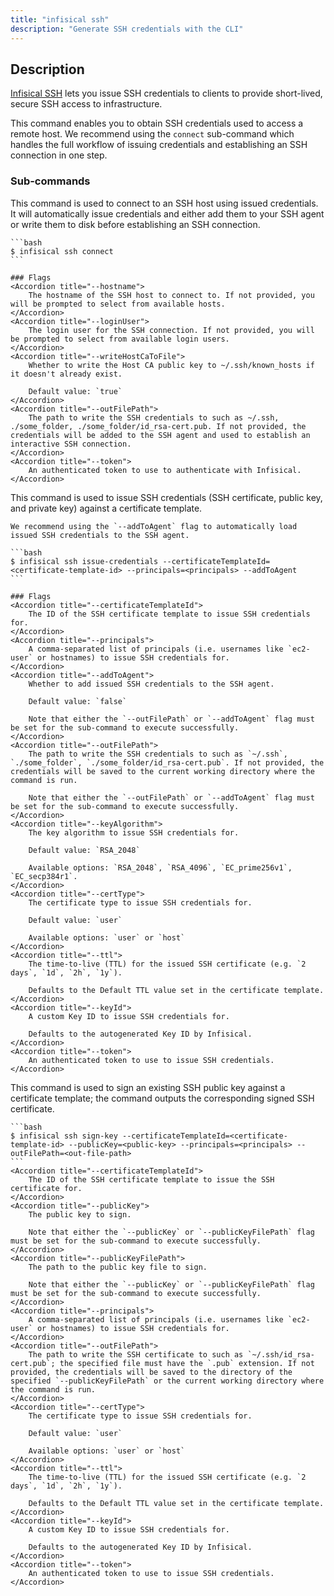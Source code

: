 ```yaml
---
title: "infisical ssh"
description: "Generate SSH credentials with the CLI"
---
```


## Description

[Infisical SSH](/documentation/platform/ssh) lets you issue SSH credentials to clients to provide short-lived, secure SSH access to infrastructure.

This command enables you to obtain SSH credentials used to access a remote host. We recommend using the `connect` sub-command which handles the full workflow of issuing credentials and establishing an SSH connection in one step.

### Sub-commands

<Accordion title="infisical ssh connect">
    This command is used to connect to an SSH host using issued credentials. It will automatically issue credentials and either add them to your SSH agent or write them to disk before establishing an SSH connection.
    
    ```bash
    $ infisical ssh connect
    ```

    ### Flags
    <Accordion title="--hostname">
        The hostname of the SSH host to connect to. If not provided, you will be prompted to select from available hosts.
    </Accordion>
    <Accordion title="--loginUser">
        The login user for the SSH connection. If not provided, you will be prompted to select from available login users.
    </Accordion>
    <Accordion title="--writeHostCaToFile">
        Whether to write the Host CA public key to ~/.ssh/known_hosts if it doesn't already exist.

        Default value: `true`
    </Accordion>
    <Accordion title="--outFilePath">
        The path to write the SSH credentials to such as ~/.ssh, ./some_folder, ./some_folder/id_rsa-cert.pub. If not provided, the credentials will be added to the SSH agent and used to establish an interactive SSH connection.
    </Accordion>
    <Accordion title="--token">
        An authenticated token to use to authenticate with Infisical.
    </Accordion>

</Accordion>

<Accordion title="infisical ssh issue-credentials">
    This command is used to issue SSH credentials (SSH certificate, public key, and private key) against a certificate template.
    
    We recommend using the `--addToAgent` flag to automatically load issued SSH credentials to the SSH agent.
    
    ```bash
    $ infisical ssh issue-credentials --certificateTemplateId=<certificate-template-id> --principals=<principals> --addToAgent
    ```

    ### Flags
    <Accordion title="--certificateTemplateId">
        The ID of the SSH certificate template to issue SSH credentials for.
    </Accordion>
    <Accordion title="--principals">
        A comma-separated list of principals (i.e. usernames like `ec2-user` or hostnames) to issue SSH credentials for.
    </Accordion>
    <Accordion title="--addToAgent">
        Whether to add issued SSH credentials to the SSH agent.

        Default value: `false`

        Note that either the `--outFilePath` or `--addToAgent` flag must be set for the sub-command to execute successfully.
    </Accordion>
    <Accordion title="--outFilePath">
        The path to write the SSH credentials to such as `~/.ssh`, `./some_folder`, `./some_folder/id_rsa-cert.pub`. If not provided, the credentials will be saved to the current working directory where the command is run.

        Note that either the `--outFilePath` or `--addToAgent` flag must be set for the sub-command to execute successfully.
    </Accordion>
    <Accordion title="--keyAlgorithm">
        The key algorithm to issue SSH credentials for.

        Default value: `RSA_2048`

        Available options: `RSA_2048`, `RSA_4096`, `EC_prime256v1`, `EC_secp384r1`.
    </Accordion>
    <Accordion title="--certType">
        The certificate type to issue SSH credentials for.

        Default value: `user`

        Available options: `user` or `host`
    </Accordion>
    <Accordion title="--ttl">
        The time-to-live (TTL) for the issued SSH certificate (e.g. `2 days`, `1d`, `2h`, `1y`).

        Defaults to the Default TTL value set in the certificate template.
    </Accordion>
    <Accordion title="--keyId">
        A custom Key ID to issue SSH credentials for.

        Defaults to the autogenerated Key ID by Infisical.
    </Accordion>
    <Accordion title="--token">
        An authenticated token to use to issue SSH credentials.
    </Accordion>

</Accordion>

<Accordion title="infisical ssh sign-key">
    This command is used to sign an existing SSH public key against a certificate template; the command outputs the corresponding signed SSH certificate.
    
    ```bash
    $ infisical ssh sign-key --certificateTemplateId=<certificate-template-id> --publicKey=<public-key> --principals=<principals> --outFilePath=<out-file-path>
    ```
    <Accordion title="--certificateTemplateId">
        The ID of the SSH certificate template to issue the SSH certificate for.
    </Accordion>
    <Accordion title="--publicKey">
        The public key to sign.

        Note that either the `--publicKey` or `--publicKeyFilePath` flag must be set for the sub-command to execute successfully.
    </Accordion>
    <Accordion title="--publicKeyFilePath">
        The path to the public key file to sign.

        Note that either the `--publicKey` or `--publicKeyFilePath` flag must be set for the sub-command to execute successfully.
    </Accordion>
    <Accordion title="--principals">
        A comma-separated list of principals (i.e. usernames like `ec2-user` or hostnames) to issue SSH credentials for.
    </Accordion>
    <Accordion title="--outFilePath">
        The path to write the SSH certificate to such as `~/.ssh/id_rsa-cert.pub`; the specified file must have the `.pub` extension. If not provided, the credentials will be saved to the directory of the specified `--publicKeyFilePath` or the current working directory where the command is run.
    </Accordion>
    <Accordion title="--certType">
        The certificate type to issue SSH credentials for.

        Default value: `user`

        Available options: `user` or `host`
    </Accordion>
    <Accordion title="--ttl">
        The time-to-live (TTL) for the issued SSH certificate (e.g. `2 days`, `1d`, `2h`, `1y`).

        Defaults to the Default TTL value set in the certificate template.
    </Accordion>
    <Accordion title="--keyId">
        A custom Key ID to issue SSH credentials for.

        Defaults to the autogenerated Key ID by Infisical.
    </Accordion>
    <Accordion title="--token">
        An authenticated token to use to issue SSH credentials.
    </Accordion>

</Accordion>
